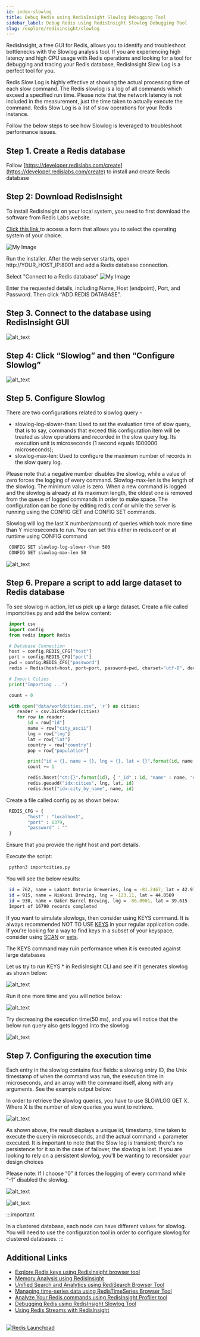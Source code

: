 ```yaml
---
id: index-slowlog
title: Debug Redis using RedisInsight Slowlog Debugging Tool
sidebar_label: Debug Redis using RedisInsight Slowlog Debugging Tool
slug: /explore/redisinsight/slowlog
---
```




RedisInsight, a free GUI for Redis, allows you to identify and troubleshoot bottlenecks with the Slowlog analysis tool. If you are experiencing high latency and high CPU usage with Redis operations and looking for a tool for debugging and tracing your Redis database, RedisInsight Slow Log is a perfect tool for you.

Redis Slow Log is highly effective at showing the actual processing time of each slow command. The Redis slowlog is a log of all commands which exceed a specified run time. Please note that the network latency is not included in the measurement, just the time taken to actually execute the command. Redis Slow Log is a list of slow operations for your Redis instance.

Follow the below steps to see how Slowlog is leveraged to troubleshoot performance issues.

## Step 1. Create a Redis database

Follow [https://developer.redislabs.com/create](https://developer.redislabs.com/create) to install and create Redis database

## Step 2: Download RedisInsight


To install RedisInsight on your local system, you need to first download the software from Redis Labs website.

[Click this link ](https://redislabs.com/redis-enterprise/redis-insight/#insight-form) to access a form that allows you to select the operating system of your choice.

![My Image](images/redisinsightinstall.png)


Run the installer. After the web server starts, open http://YOUR_HOST_IP:8001 and add a Redis database connection.

Select "Connect to a Redis database"
![My Image](images/redisinsight4.png)

Enter the requested details, including Name, Host (endpoint), Port, and Password.  Then click “ADD REDIS DATABASE”.

## Step 3. Connect to the database using RedisInsight GUI


![alt_text](images/image1.png "image_tooltip")


## Step 4: Click “Slowlog” and then “Configure Slowlog”


![alt_text](images/image2.png "image_tooltip")


## Step 5. Configure Slowlog

There are two configurations related to slowlog query - 



- slowlog-log-slower-than: Used to set the evaluation time of slow query, that is to say, commands that exceed this configuration item will be treated as slow operations and recorded in the slow query log. Its execution unit is microseconds (1 second equals 1000000 microseconds);
- slowlog-max-len: Used to configure the maximum number of records in the slow query log.

Please note that a negative number disables the slowlog, while a value of zero forces the logging of every command. Slowlog-max-len is the length of the slowlog. The minimum value is zero. When a new command is logged and the slowlog is already at its maximum length, the oldest one is removed from the queue of logged commands in order to make space. The configuration can be done by editing redis.conf or while the server is running using the CONFIG GET and CONFIG SET commands.

Slowlog will log the last X number(amount) of queries which took more time than Y microseconds to run. You can set this either in redis.conf or at runtime using CONFIG command


 ```bash
  CONFIG SET slowlog-log-slower-than 500
  CONFIG SET slowlog-max-len 50
 ```

![alt_text](images/image3.png "image_tooltip")


## Step 6. Prepare a script to add large dataset to Redis database

To see slowlog in action, let us pick up a large dataset. Create a file called importcities.py and add the below content:


 ```python
  import csv
  import config
  from redis import Redis

  # Database Connection
  host = config.REDIS_CFG["host"]
  port = config.REDIS_CFG["port"]
  pwd = config.REDIS_CFG["password"]
  redis = Redis(host=host, port=port, password=pwd, charset="utf-8", decode_responses=True)

  # Import Cities
  print("Importing ...")

  count = 0

  with open("data/worldcities.csv", 'r') as cities:
     reader = csv.DictReader(cities)
     for row in reader:
         id = row["id"]
         name = row["city_ascii"]
         lng = row["lng"]
         lat = row["lat"]
         country = row["country"]
         pop = row["population"]

         print("id = {}, name = {}, lng = {}, lat = {}".format(id, name, lng, lat))
         count += 1

         redis.hmset("ct:{}".format(id), { "_id" : id, "name" : name, "country" : country, "population" : pop })
         redis.geoadd("idx:cities", lng, lat, id)
         redis.hset("idx:city_by_name", name, id)

 ```


Create a file called config.py as shown below:


 ```python
  REDIS_CFG = {
         "host" : "localhost",
         "port" : 6379,
         "password" : ""
  }

 ```


Ensure that you provide the right host and port details.

Execute the script:


 ```bash
  python3 importcities.py
 ```


You will see the below results:


 ```bash
  id = 762, name = Labatt Ontario Breweries, lng = -81.2467, lat = 42.9778
  id = 915, name = Ninkasi Brewing, lng = -123.11, lat = 44.0569
  id = 930, name = Oaken Barrel Brewing, lng = -86.0901, lat = 39.615
  Import of 16790 records completed

 ```


If you want to simulate slowlogs, then consider using KEYS command. It is always recommended NOT TO USE [KEYS](https://redis.io/commands/keys) in your regular application code. If you're looking for a way to find keys in a subset of your keyspace, consider using [SCAN](https://redis.io/commands/scan) or [sets](https://redis.io/topics/data-types#sets).

The KEYS command may ruin performance when it is executed against large databases

Let us try to run KEYS * in RedisInsight CLI and see if it generates slowlog as shown below:


![alt_text](images/image4.png "image_tooltip")


Run it one more time and you will notice below:


![alt_text](images/image5.png "image_tooltip")


Try decreasing the execution time(50 ms), and you will notice that the below run query also gets logged into the slowlog 



![alt_text](images/image6.png "image_tooltip")


## Step 7. Configuring the execution time 


Each entry in the slowlog contains four fields: a slowlog entry ID, the Unix timestamp of when the command was run, the execution time in microseconds, and an array with the command itself, along with any arguments. See the example output below:

In order to retrieve the slowlog queries, you have to use SLOWLOG GET X. Where X is the number of slow queries you want to retrieve.





![alt_text](images/image7.png "image_tooltip")


As shown above, the result displays a unique id, timestamp, time taken to execute the query in microseconds, and the actual command + parameter executed. It is important to note that  the Slow log is transient; there's no persistence for it so in the case of failover, the slowlog is lost. If you are looking to rely on a persistent slowlog, you'll be wanting to reconsider your design choices

Please note: If I choose “0” it forces the logging of every command while “-1” disabled the slowlog.





![alt_text](images/image8.png "image_tooltip")






![alt_text](images/image9.png "image_tooltip")


:::important

In a clustered database, each node can have different values for slowlog.  You will need to use the configuration tool in order to configure slowlog for clustered databases.
:::

## Additional Links

- [Explore Redis keys using RedisInsight browser tool](/explore/redisinsight/browser)
- [Memory Analysis using RedisInsight](/explore/redisinsight/memoryanalyzer)
- [Unified Search and Analytics using RediSearch Browser Tool](/explore/redisinsight/redisearch)
- [Managing time-series data using RedisTimeSeries Browser Tool](/explore/redisinsight/redistimeseries)
- [Analyze Your Redis commands using RedisInsight Profiler tool](/explore/redisinsight/profiler)
- [Debugging Redis using RedisInsight Slowlog Tool](/explore/redisinsight/slowlog)
- [Using Redis Streams with RedisInsight](/explore/redisinsight/streams)

##

<div>
<a href="https://launchpad.redis.com" target="_blank" rel="noopener" className="link"> <img src="/img/launchpad.png"  className="thumb" loading="lazy" alt="Redis Launchpad" /></a>
</div>
